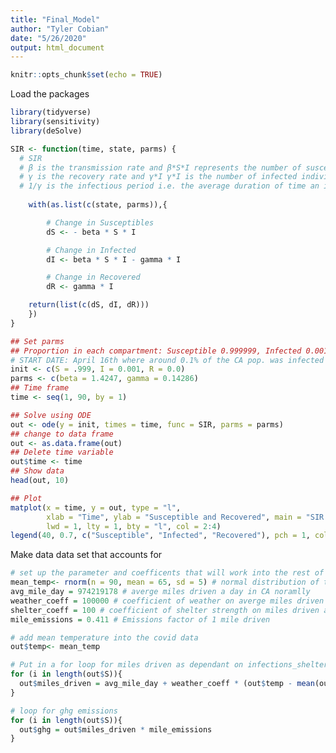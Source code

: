 ```yaml
---
title: "Final_Model"
author: "Tyler Cobian"
date: "5/26/2020"
output: html_document
---
```


```r
knitr::opts_chunk$set(echo = TRUE)
```

Load the packages
```r
library(tidyverse)
library(sensitivity)
library(deSolve)
```

```r
SIR <- function(time, state, parms) {
  # SIR 
  # β is the transmission rate and β*S*I represents the number of susceptible individuals that become infected per   day
  # γ is the recovery rate and γ*I γ*I is the number of infected individuals that recover per day 
  # 1/γ is the infectious period i.e. the average duration of time an individual remains infected.
  
    with(as.list(c(state, parms)),{

        # Change in Susceptibles
        dS <- - beta * S * I 

        # Change in Infected
        dI <- beta * S * I - gamma * I 

        # Change in Recovered
        dR <- gamma * I 

    return(list(c(dS, dI, dR)))
    })
}

## Set parms
## Proportion in each compartment: Susceptible 0.999999, Infected 0.001, Recovered 0
# START DATE: April 16th where around 0.1% of the CA pop. was infected by COVID 
init <- c(S = .999, I = 0.001, R = 0.0)
parms <- c(beta = 1.4247, gamma = 0.14286)
## Time frame
time <- seq(1, 90, by = 1)

## Solve using ODE
out <- ode(y = init, times = time, func = SIR, parms = parms)
## change to data frame
out <- as.data.frame(out)
## Delete time variable
out$time <- time
## Show data
head(out, 10)

## Plot
matplot(x = time, y = out, type = "l",
        xlab = "Time", ylab = "Susceptible and Recovered", main = "SIR Model",
        lwd = 1, lty = 1, bty = "l", col = 2:4)
legend(40, 0.7, c("Susceptible", "Infected", "Recovered"), pch = 1, col = 2:4, bty = "n")
```


Make data data set that accounts for 
```r

# set up the parameter and coefficents that will work into the rest of the data
mean_temp<- rnorm(n = 90, mean = 65, sd = 5) # normal distribution of temperature
avg_mile_day = 974219178 # averge miles driven a day in CA noramlly
weather_coeff = 100000 # coefficient of weather on averge miles driven a day in CA
shelter_coeff = 100 # coefficient of shelter strength on miles driven a day in CA
mile_emissions = 0.411 # Emissions factor of 1 mile driven 

# add mean temperature into the covid data 
out$temp<- mean_temp

# Put in a for loop for miles driven as dependant on infections_shelter and temperature
for (i in length(out$S)){
  out$miles_driven = avg_mile_day + weather_coeff * (out$temp - mean(out$temp)) - shelter_coeff * (1-shelter_strength)
}

# loop for ghg emissions
for (i in length(out$S)){
  out$ghg = out$miles_driven * mile_emissions
}

```


















